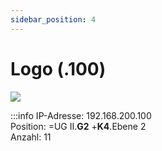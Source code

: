 ```yaml
---
sidebar_position: 4
---
```


# Logo (.100)

[![](/image/Labore/B1/Laborplatten/MusterET/Logo8_Platte_min.webp)](/image/Labore/B1/Laborplatten/MusterET/Logo8_Platte.webp)



:::info
IP-Adresse: 192.168.200.100 \
Position:   =UG II.**G2**  +**K4**.Ebene 2  \
Anzahl: 11